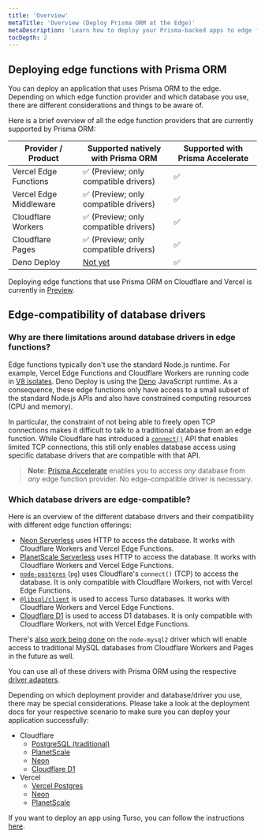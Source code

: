 ```yaml
---
title: 'Overview'
metaTitle: 'Overview (Deploy Prisma ORM at the Edge)'
metaDescription: 'Learn how to deploy your Prisma-backed apps to edge functions like Cloudflare Workers or Vercel Edge Functions'
tocDepth: 2
---
```


## Deploying edge functions with Prisma ORM

You can deploy an application that uses Prisma ORM to the edge. Depending on which edge function provider and which database you use, there are different considerations and things to be aware of.

Here is a brief overview of all the edge function providers that are currently supported by Prisma ORM:

| Provider / Product     | Supported natively with Prisma ORM                      | Supported with Prisma Accelerate |
| ---------------------- | ------------------------------------------------------- | -------------------------------- |
| Vercel Edge Functions  | ✅ (Preview; only compatible drivers)                   | ✅                               |
| Vercel Edge Middleware | ✅ (Preview; only compatible drivers)                   | ✅                               |
| Cloudflare Workers     | ✅ (Preview; only compatible drivers)                   | ✅                               |
| Cloudflare Pages       | ✅ (Preview; only compatible drivers)                   | ✅                               |
| Deno Deploy            | [Not yet](https://github.com/prisma/prisma/issues/2452) | ✅                               |

Deploying edge functions that use Prisma ORM on Cloudflare and Vercel is currently in [Preview](/orm/more/releases#preview).

## Edge-compatibility of database drivers

### Why are there limitations around database drivers in edge functions?

Edge functions typically don't use the standard Node.js runtime. For example, Vercel Edge Functions and Cloudflare Workers are running code in [V8 isolates](https://v8docs.nodesource.com/node-0.8/d5/dda/classv8_1_1_isolate.html). Deno Deploy is using the [Deno](https://deno.com/) JavaScript runtime. As a consequence, these edge functions only have access to a small subset of the standard Node.js APIs and also have constrained computing resources (CPU and memory).

In particular, the constraint of not being able to freely open TCP connections makes it difficult to talk to a traditional database from an edge function. While Cloudflare has introduced a [`connect()`](https://developers.cloudflare.com/workers/runtime-apis/tcp-sockets/) API that enables limited TCP connections, this still only enables database access using specific database drivers that are compatible with that API.

> **Note**: [Prisma Accelerate](/accelerate) enables you to access _any_ database from _any_ edge function provider. No edge-compatible driver is necessary.

### Which database drivers are edge-compatible?

Here is an overview of the different database drivers and their compatibility with different edge function offerings:

- [Neon Serverless](https://neon.tech/docs/serverless/serverless-driver) uses HTTP to access the database. It works with Cloudflare Workers and Vercel Edge Functions.
- [PlanetScale Serverless](https://planetscale.com/docs/tutorials/planetscale-serverless-driver) uses HTTP to access the database. It works with Cloudflare Workers and Vercel Edge Functions.
- [`node-postgres`](https://node-postgres.com/) (`pg`) uses Cloudflare's `connect()` (TCP) to access the database. It is only compatible with Cloudflare Workers, not with Vercel Edge Functions.
- [`@libsql/client`](https://github.com/tursodatabase/libsql-client-ts) is used to access Turso databases. It works with Cloudflare Workers and Vercel Edge Functions.
- [Cloudflare D1](https://developers.cloudflare.com/d1/) is used to access D1 databases. It is only compatible with Cloudflare Workers, not with Vercel Edge Functions.

There's [also work being done](https://github.com/sidorares/node-mysql2/pull/2289) on the `node-mysql2` driver which will enable access to traditional MySQL databases from Cloudflare Workers and Pages in the future as well.

You can use all of these drivers with Prisma ORM using the respective [driver adapters](/orm/overview/databases/database-drivers).

Depending on which deployment provider and database/driver you use, there may be special considerations. Please take a look at the deployment docs for your respective scenario to make sure you can deploy your application successfully:

- Cloudflare
  - [PostgreSQL (traditional)](/orm/prisma-client/deployment/edge/deploy-to-cloudflare#postgresql-traditional)
  - [PlanetScale](/orm/prisma-client/deployment/edge/deploy-to-cloudflare#planetscale)
  - [Neon](/orm/prisma-client/deployment/edge/deploy-to-cloudflare#neon)
  - [Cloudflare D1](/orm/prisma-client/deployment/edge/deploy-to-cloudflare#d1)
- Vercel
  - [Vercel Postgres](/orm/prisma-client/deployment/edge/deploy-to-vercel#vercel-postgres)
  - [Neon](/orm/prisma-client/deployment/edge/deploy-to-vercel#neon)
  - [PlanetScale](/orm/prisma-client/deployment/edge/deploy-to-vercel#planetscale)

If you want to deploy an app using Turso, you can follow the instructions [here](/orm/overview/databases/turso).
